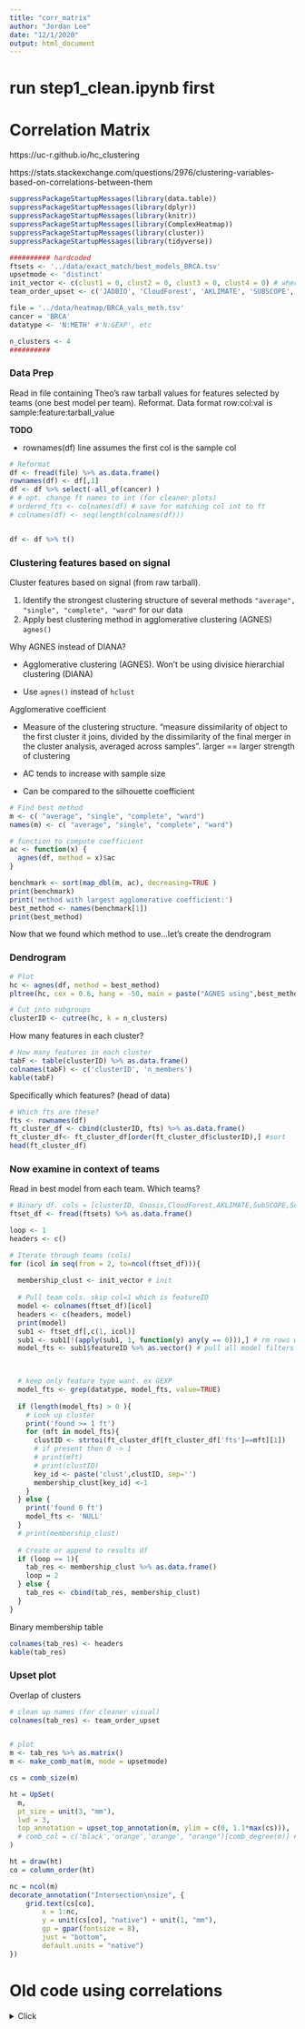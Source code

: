 ```yaml
---
title: "corr_matrix"
author: "Jordan Lee"
date: "12/1/2020"
output: html_document
---
```


# run step1_clean.ipynb first

# Correlation Matrix

https://uc-r.github.io/hc_clustering

https://stats.stackexchange.com/questions/2976/clustering-variables-based-on-correlations-between-them

```r
suppressPackageStartupMessages(library(data.table))
suppressPackageStartupMessages(library(dplyr))
suppressPackageStartupMessages(library(knitr))
suppressPackageStartupMessages(library(ComplexHeatmap))
suppressPackageStartupMessages(library(cluster))
suppressPackageStartupMessages(library(tidyverse))
```

```r
########## hardcoded
ftsets <- '../data/exact_match/best_models_BRCA.tsv'
upsetmode <- 'distinct'
init_vector <- c(clust1 = 0, clust2 = 0, clust3 = 0, clust4 = 0) # where len == n_clusters
team_order_upset <- c('JADBIO', 'CloudForest', 'AKLIMATE', 'SUBSCOPE', 'SciKitGrid')

file = '../data/heatmap/BRCA_vals_meth.tsv'
cancer = 'BRCA'
datatype <- 'N:METH' #'N:GEXP', etc

n_clusters <- 4
##########
```

### Data Prep

Read in file containing Theo's raw tarball values for features selected by teams (one best model per team). Reformat. Data format row:col:val is sample:feature:tarball_value

**TODO**

+ rownames(df) line assumes the first col is the sample col

```r

# Reformat
df <- fread(file) %>% as.data.frame()
rownames(df) <- df[,1] 
df <- df %>% select(-all_of(cancer) )
# # opt. change ft names to int (for cleaner plots)
# ordered_fts <- colnames(df) # save for matching col int to ft
# colnames(df) <- seq(length(colnames(df)))


df <- df %>% t()
```



### Clustering features based on signal

Cluster features based on signal (from raw tarball). 

1. Identify the strongest clustering structure of several methods `"average", "single", "complete", "ward"` for our data
2. Apply best clustering method in agglomerative clustering (AGNES) `agnes()`

Why AGNES instead of DIANA?

+ Agglomerative clustering (AGNES). Won't be using divisice hierarchial clustering (DIANA)

+ Use `agnes()` instead of `hclust`

Agglomerative coefficient

+ Measure of the clustering structure. "measure dissimilarity of object to the first cluster it joins, divided by the dissimilarity of the final merger in the cluster analysis, averaged across samples". larger == larger strength of clustering

+ AC tends to increase with sample size
 
+ Can be compared to the silhouette coefficient

```r
# Find best method 
m <- c( "average", "single", "complete", "ward")
names(m) <- c( "average", "single", "complete", "ward")

# function to compute coefficient
ac <- function(x) {
  agnes(df, method = x)$ac
}

benchmark <- sort(map_dbl(m, ac), decreasing=TRUE )
print(benchmark)
print('method with largest agglomerative coefficient:')
best_method <- names(benchmark[1])
print(best_method)
```

Now that we found which method to use...let's create the dendrogram

### Dendrogram

```r
# Plot
hc <- agnes(df, method = best_method)
pltree(hc, cex = 0.6, hang = -50, main = paste("AGNES using",best_method,'\n', cancer, datatype)) 

```

```r
# Cut into subgroups
clusterID <- cutree(hc, k = n_clusters)
```

How many features in each cluster?

```r
# How many features in each cluster
tabF <- table(clusterID) %>% as.data.frame()
colnames(tabF) <- c('clusterID', 'n_members')
kable(tabF)
```

Specifically which features? (head of data)

```r
# Which fts are these?
fts <- rownames(df)
ft_cluster_df <- cbind(clusterID, fts) %>% as.data.frame()
ft_cluster_df<- ft_cluster_df[order(ft_cluster_df$clusterID),] #sort
head(ft_cluster_df)
```

### Now examine in context of teams

Read in best model from each team. Which teams?

```r
# Binary df. cols = [clusterID, Gnosis,CloudForest,AKLIMATE,SubSCOPE,SciKitGrid]
ftset_df <- fread(ftsets) %>% as.data.frame()
```

```r
loop <- 1
headers <- c()

# Iterate through teams (cols)
for (icol in seq(from = 2, to=ncol(ftset_df))){
  
  membership_clust <- init_vector # init
  
  # Pull team cols. skip col=1 which is featureID
  model <- colnames(ftset_df)[icol]
  headers <- c(headers, model)
  print(model)
  sub1 <- ftset_df[,c(1, icol)]
  sub1 <- sub1[!(apply(sub1, 1, function(y) any(y == 0))),] # rm rows with values 0
  model_fts <- sub1$featureID %>% as.vector() # pull all model filters


 
  # keep only feature type want. ex GEXP
  model_fts <- grep(datatype, model_fts, value=TRUE)
  
  if (length(model_fts) > 0 ){
    # Look up cluster
    print('found >= 1 ft')
    for (mft in model_fts){
      clustID <- strtoi(ft_cluster_df[ft_cluster_df['fts']==mft][1])
      # if present then 0 -> 1
      # print(mft)
      # print(clustID)
      key_id <- paste('clust',clustID, sep='')
      membership_clust[key_id] <-1
    }
  } else {
    print('found 0 ft')
    model_fts <- 'NULL'
  }  
  # print(membership_clust)
  
  # Create or append to results df
  if (loop == 1){
    tab_res <- membership_clust %>% as.data.frame()
    loop = 2
  } else {
    tab_res <- cbind(tab_res, membership_clust)
  }
}
```

Binary membership table

```r
colnames(tab_res) <- headers
kable(tab_res)
```

### Upset plot

Overlap of clusters

```r
# clean up names (for cleaner visual)
colnames(tab_res) <- team_order_upset


# plot
m <- tab_res %>% as.matrix()
m <- make_comb_mat(m, mode = upsetmode)

cs = comb_size(m)

ht = UpSet(
  m,
  pt_size = unit(3, "mm"),
  lwd = 3,
  top_annotation = upset_top_annotation(m, ylim = c(0, 1.1*max(cs))),
  # comb_col = c('black','orange','orange', "orange")[comb_degree(m)] # overlap =2 groups yellow
)

ht = draw(ht)
co = column_order(ht)

nc = ncol(m)
decorate_annotation("Intersection\nsize", {
    grid.text(cs[co],
        x = 1:nc,
        y = unit(cs[co], "native") + unit(1, "mm"),
        gp = gpar(fontsize = 8),
        just = "bottom",
        default.units = "native")
})
```















# Old code using correlations

<details><summary>Click</summary><p>

12/1/20

METHYLATION BRCA

skip this. eval=false for all code chunks

```r
# Correlation - 
# Corelation matrix (coeff)
coeff <- cor(df, method = 'spearman')
Heatmap(
  coeff, 
  name = paste(cancer, datatype, sep='\n'),
  cluster_rows = FALSE, cluster_columns = FALSE,
  show_column_dend = FALSE, show_row_dend = FALSE,
)
# Absolute corr
coeff <- abs(coeff)
Heatmap(
  coeff, 
  name = paste(cancer, datatype, sep='\n'),
  cluster_rows = FALSE, cluster_columns = FALSE,
  show_column_dend = FALSE, show_row_dend = FALSE,
)
# cluster 
d <- dist(coeff, method = 'euclidean', diag = TRUE)
# print(clust) # diagonal distance matrix
d_hclust <- hclust(d)
plot(d_hclust, xlab = "Feature", ylab = "")
print(d_hclust)
plot(d_hclust, xlab = "Feature", ylab = "")

# Create ft int to feature name table for interpreting cluster dendrogram
tab_clust <- cbind(seq(length(ordered_fts)), ordered_fts) %>% as.data.frame()
colnames(tab_clust) <- c('index', 'ft')
tab_clust
```

 Now this is a manual step of picking clusters

```r
##### Hardcoded
clust1 <- c(2,4,26,23,29,30)
clust2 <- c(10,12,22,6,11)
clust3 <- c(17,8,9,28,16,24,19,1,5,7,14)
clust4 <- c(2,15,18,21,20,25,13,27)
nclust <- 4

ftsets <- '../../data/exact_match/best_models_BRCA.tsv'
upsetmode <- 'distinct'
#####

get_vec <- function(feature, results_vector, clust1, clust2, clust3, clust4){
  # for a ft, add which cluster apart of
  if (feature %in% clust1 == TRUE){
    # print('adding cluster 1 if not already present')
    results_vector['clust1'] <-1
  } else if (feature %in% clust2 == TRUE){
    # print('adding cluster 2 if not already present')
    results_vector['clust2'] <-1
  } else if (feature %in% clust3 == TRUE){
    # print('adding cluster 3 if not already present')
    results_vector['clust3'] <-1
  } else if (feature %in% clust4 == TRUE){
    # print('adding cluster 4 if not already present')
    results_vector['clust4'] <-1
  } else {
    print('-- error, ft not found in clusters:')
    print(feature)
    return(results_vector)
  }
  return(results_vector)
}

```

```r
# Convert clust int to feature name
clust1 <- tab_clust[clust1,][,'ft'] %>% as.vector()
clust2 <- tab_clust[clust2,][,'ft'] %>% as.vector()
clust3 <- tab_clust[clust3,][,'ft'] %>% as.vector()
clust4 <- tab_clust[clust4,][,'ft'] %>% as.vector()
```

```r
# Binary df. cols = [clusterID, Gnosis,CloudForest,AKLIMATE,SubSCOPE,SciKitGrid]
ftset_df <- fread(ftsets) %>% as.data.frame()
print(colnames(ftset_df))

# TODO dive into why fbed has unknown ft 'N:METH:cg26937500:CARD11:TssD142:Island'

loop <- 1
headers <- c()

# Iterate through teams (cols)
for (icol in seq(from = 2, to=ncol(ftset_df))){
  
  membership_clust <- c(clust1 = 0, clust2 = 0, clust3 = 0, clust4 = 0) # init
  
  # Pull team cols. skip col=1 which is featureID
  model <- colnames(ftset_df)[icol]
  headers <- c(headers, model)
  print(model)
  sub1 <- ftset_df[,c(1, icol)]
  sub1 <- sub1[!(apply(sub1, 1, function(y) any(y == 0))),] # rm rows with values 0
  model_fts <- sub1$featureID %>% as.vector() # pull all model filters

  # keep only feature type want. ex GEXP
  model_fts <- grep(datatype, model_fts, value=TRUE)
  
  if (length(model_fts) > 0 ){
    # Look up cluster
    # print('found >= 1 ft')
    for (mft in model_fts){
      membership_clust <- get_vec(
        mft, membership_clust,
        clust1, clust2, clust3, clust4
      )
    }
  } else {
    print('found 0 ft')
    model_fts <- 'NULL'
  }
  # print(membership_clust)

  # Create or append to results df
  if (loop == 1){
    tab_res <- membership_clust %>% as.data.frame()
    loop = 2
  } else {
    tab_res <- cbind(tab_res, membership_clust)
  }
}
colnames(tab_res) <- headers
kable(tab_res)
```


Plot upset plot

```r
m <- tab_res %>% as.matrix()
m <- make_comb_mat(m, mode = upsetmode)

# cs = comb_size(m)

ht = UpSet(
  m,
  pt_size = unit(3, "mm"),
  lwd = 3,
  top_annotation = upset_top_annotation(m, ylim = c(0, 1.1*max(cs))),
  # comb_col = c('black','orange','orange', "orange")[comb_degree(m)] # overlap =2 groups yellow
)

ht = draw(ht)
co = column_order(ht)

nc = ncol(m)
decorate_annotation("Intersection\nsize", {
    grid.text(cs[co],
        x = 1:nc,
        y = unit(cs[co], "native") + unit(1, "mm"),
        gp = gpar(fontsize = 8),
        just = "bottom",
        default.units = "native")
})

```

</details>